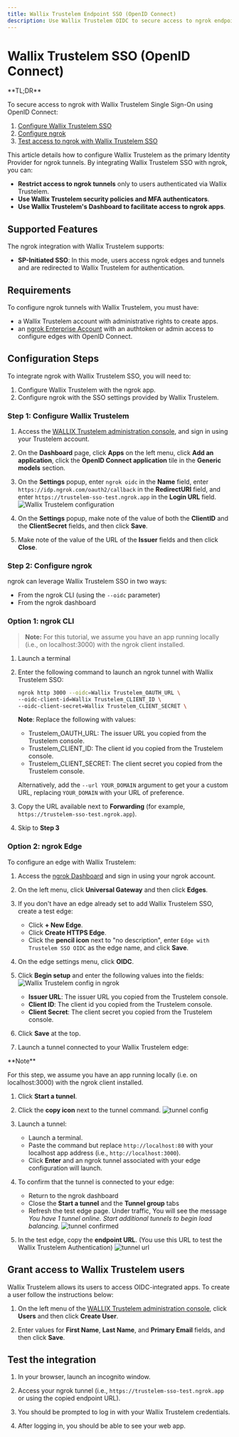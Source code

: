 ```yaml
---
title: Wallix Trustelem Endpoint SSO (OpenID Connect)
description: Use Wallix Trustelem OIDC to secure access to ngrok endpoints
---
```



<Disclaimer />

# Wallix Trustelem SSO (OpenID Connect)
<Tip>
**TL;DR**



To secure access to ngrok with Wallix Trustelem Single Sign-On using OpenID Connect:

1. [Configure Wallix Trustelem SSO](#configure-wallix)
1. [Configure ngrok](#configure-ngrok)
1. [Test access to ngrok with Wallix Trustelem SSO](#test-sso)
</Tip>

This article details how to configure Wallix Trustelem as the primary Identity Provider for ngrok tunnels.
By integrating Wallix Trustelem SSO with ngrok, you can:

- **Restrict access to ngrok tunnels** only to users authenticated via Wallix Trustelem.
- **Use Wallix Trustelem security policies and MFA authenticators**.
- **Use Wallix Trustelem's Dashboard to facilitate access to ngrok apps**.

## Supported Features

The ngrok integration with Wallix Trustelem supports:

- **SP-Initiated SSO**: In this mode, users access ngrok edges and tunnels and are redirected to Wallix Trustelem for authentication.

## Requirements

To configure ngrok tunnels with Wallix Trustelem, you must have:

- a Wallix Trustelem account with administrative rights to create apps.
- an [ngrok Enterprise Account](https://ngrok.com/pricing) with an authtoken or admin access to configure edges with OpenID Connect.

## Configuration Steps

To integrate ngrok with Wallix Trustelem SSO, you will need to:

1. Configure Wallix Trustelem with the ngrok app.
1. Configure ngrok with the SSO settings provided by Wallix Trustelem.

### **Step 1**: Configure Wallix Trustelem 

1. Access the [WALLIX Trustelem administration console](https://admin.trustelem.com/login), and sign in using your Trustelem account.

1. On the **Dashboard** page, click **Apps** on the left menu, click **Add an application**, click the **OpenID Connect application** tile in the **Generic models** section.

1. On the **Settings** popup, enter `ngrok oidc` in the **Name** field, enter `https://idp.ngrok.com/oauth2/callback` in the **RedirectURI** field, and enter `https://trustelem-sso-test.ngrok.app` in the **Login URL** field.
   ![Wallix Trustelem configuration](img/ngrok_url_configuration_trustelem.png)

1. On the **Settings** popup, make note of the value of both the **ClientID** and the **ClientSecret** fields, and then click **Save**.

1. Make note of the value of the URL of the **Issuer** fields and then click **Close**.

### **Step 2**: Configure ngrok 

ngrok can leverage Wallix Trustelem SSO in two ways:

- From the ngrok CLI (using the `--oidc` parameter)
- From the ngrok dashboard

### **Option 1**: ngrok CLI

> **Note:** For this tutorial, we assume you have an app running locally (i.e., on localhost:3000) with the ngrok client installed.

1. Launch a terminal

1. Enter the following command to launch an ngrok tunnel with Wallix Trustelem SSO:

   ```bash
   ngrok http 3000 --oidc=Wallix Trustelem_OAUTH_URL \
   --oidc-client-id=Wallix Trustelem_CLIENT_ID \
   --oidc-client-secret=Wallix Trustelem_CLIENT_SECRET \
   ```

   **Note**: Replace the following with values:
   - Trustelem_OAUTH_URL: The issuer URL you copied from the Trustelem console.
   - Trustelem_CLIENT_ID: The client id you copied from the Trustelem console.
   - Trustelem_CLIENT_SECRET: The client secret you copied from the Trustelem console.

   Alternatively, add the `--url YOUR_DOMAIN` argument to get your a custom URL, replacing `YOUR_DOMAIN` with your URL of preference.

1. Copy the URL available next to **Forwarding** (for example, `https://trustelem-sso-test.ngrok.app`).

1. Skip to **Step 3**

### **Option 2**: ngrok Edge

To configure an edge with Wallix Trustelem:

1. Access the [ngrok Dashboard](https://dashboard.ngrok.com/) and sign in using your ngrok account.

1. On the left menu, click **Universal Gateway** and then click **Edges**.

1. If you don't have an edge already set to add Wallix Trustelem SSO, create a test edge:
   - Click **+ New Edge**.
   - Click **Create HTTPS Edge**.
   - Click the **pencil icon** next to "no description", enter `Edge with Trustelem SSO OIDC` as the edge name, and click **Save**.

1. On the edge settings menu, click **OIDC**.

1. Click **Begin setup** and enter the following values into the fields:
   ![Wallix Trustelem config in ngrok](img/trustelem-1.png)
   - **Issuer URL**: The issuer URL you copied from the Trustelem console.
   - **Client ID**: The client id you copied from the Trustelem console.
   - **Client Secret**: The client secret you copied from the Trustelem console.

1. Click **Save** at the top.

1. Launch a tunnel connected to your Wallix Trustelem edge:
<Tip>
**Note**


For this step, we assume you have an app running locally (i.e. on localhost:3000) with the ngrok client installed.
</Tip>

1.  Click **Start a tunnel**.

1.  Click the **copy icon** next to the tunnel command.
    ![tunnel config](img/trustelem-2.png)

1.  Launch a tunnel:
    - Launch a terminal.
    - Paste the command but replace `http://localhost:80` with your localhost app address (i.e., `http://localhost:3000`).
    - Click **Enter** and an ngrok tunnel associated with your edge configuration will launch.

1.  To confirm that the tunnel is connected to your edge:
    - Return to the ngrok dashboard
    - Close the **Start a tunnel** and the **Tunnel group** tabs
    - Refresh the test edge page. Under traffic, You will see the message _You have 1 tunnel online. Start additional tunnels to begin load balancing._
      ![tunnel confirmed](img/trustelem-3.png)

1.  In the test edge, copy the **endpoint URL**. (You use this URL to test the Wallix Trustelem Authentication)
    ![tunnel url](img/trustelem-4.png)

## Grant access to Wallix Trustelem users

Wallix Trustelem allows its users to access OIDC-integrated apps.
To create a user follow the instructions below:

1. On the left menu of the [WALLIX Trustelem administration console](https://admin.trustelem.com/login), click **Users** and then click **Create User**.

1. Enter values for **First Name**, **Last Name**, and **Primary Email** fields, and then click **Save**.

## Test the integration 

1. In your browser, launch an incognito window.

1. Access your ngrok tunnel (i.e., `https://trustelem-sso-test.ngrok.app` or using the copied endpoint URL).

1. You should be prompted to log in with your Wallix Trustelem credentials.

1. After logging in, you should be able to see your web app.

